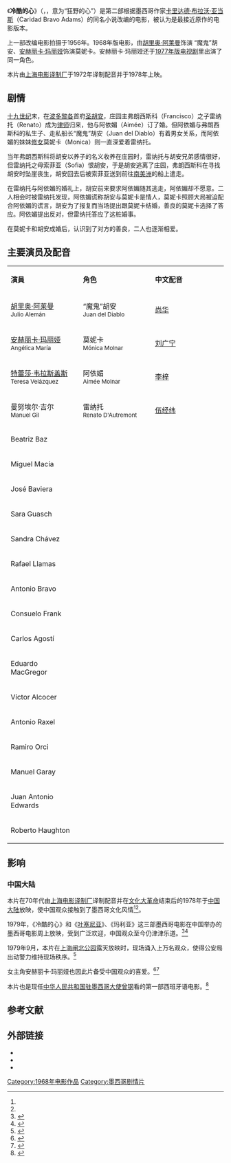 {{Infobox Film
| name           = 冷酷的心<br>Corazón salvaje
| image          = Corazón salvaje ZH.jpg
| caption        = 中文版DVD封面
| director       = [[蒂托·达维松|蒂托·达维松]]（Tito Davison）
| producer       = 
| writer         = Edmundo Báez<br />蒂托·戴维森
| based_on       = [[卡里达德·布拉沃·亚当斯|卡里达德·布拉沃·亚当斯]]（Caridad Bravo Adams）
| narrator       = 
| starring       = [[胡里奥·阿莱曼|胡里奥·阿莱曼]]（Julio Alemán）<br />[[特蕾莎·韦拉斯盖斯|特蕾莎·韦拉斯盖斯]]（Teresa Velázquez）<br />[[安赫丽卡·玛丽娅|安赫丽卡·玛丽娅]]（Angélica María）<br />曼努埃尔·吉尔（Manuel Gil）
| music          = Gustavo César Carrión
| cinematography = 
| editing        = 
| studio         = 
| distributor    = {{MEX}} Clasa Films Mundiales<ref>{{cite web|title=冷酷的心制作发行_电影网|url=http://www.m1905.com/mdb/film/1934515/make/|publisher=电影网|accessdate=2014-02-08|language=zh-hans|archive-date=2014-02-22|archive-url=https://web.archive.org/web/20140222150847/http://www.m1905.com/mdb/film/1934515/make/|dead-url=no}}</ref>
| released       = {{MEX}} 1968年8月22日<ref>{{cite web|title=冷酷的心上映时间_电影网|url=http://www.m1905.com/mdb/film/1934515/runtime/|publisher=电影网|accessdate=2014-02-08|language=zh-hans|deadurl=yes|archiveurl=https://web.archive.org/web/20140222150850/http://www.m1905.com/mdb/film/1934515/runtime/|archivedate=2014-02-22}}</ref><br />{{CHN}} 1972年？
| runtime        = 95分钟
| country        = {{MEX}}
| language       = [[西班牙语|西班牙语]]
| budget         = 
| preceded_by    = 
| followed_by    = 
| cn_name        = 冷酷的心
| hk_name        = 
| tw_name        = 
| website        = 
| amg_id         = 
| imdb_id        = 0061518
}}
《'''冷酷的心'''》（{{lang-es|'''Corazón salvaje'''}}，{{IPA-es|koɾaˈson salˈβaxe|local}}，意为“狂野的心”）是第二部根据墨西哥作家[[卡里达德·布拉沃·亚当斯|卡里达德·布拉沃·亚当斯]]（Caridad Bravo Adams）的同名小说改编的电影，被认为是最接近原作的电影版本。

上一部改编电影拍摄于1956年。1968年版电影，由[[胡里奥·阿莱曼|胡里奥·阿莱曼]]饰演 “魔鬼”胡安、[[安赫丽卡·玛丽娅|安赫丽卡·玛丽娅]]饰演莫妮卡。安赫丽卡·玛丽娅还于[[冷酷的心_(1977年电视剧)|1977年版电视剧]]里出演了同一角色。

本片由[[上海电影译制厂|上海电影译制厂]]于1972年译制配音并于1978年上映。

==剧情==
[[十九世纪|十九世纪]]末，在[[波多黎各|波多黎各]]首府[[圣胡安_(波多黎各)|圣胡安]]，庄园主弗朗西斯科（Francisco）之子雷纳托（Renato）成为[[律师|律师]]归来，他与阿依媚（Aimée）订了婚。但阿依媚与弗朗西斯科的私生子、走私船长“魔鬼”胡安（Juan del Diablo）有着男女关系，而阿依媚的妹妹[[修女|修女]]莫妮卡（Monica）则一直深爱着雷纳托。

当年弗朗西斯科将胡安以养子的名义收养在庄园时，雷纳托与胡安兄弟感情很好，但雷纳托之母索菲亚（Sofia）恨胡安，于是胡安逃离了庄园，弗朗西斯科在寻找胡安时坠崖丧生，胡安回去后被索菲亚送到前往[[南美洲|南美洲]]的船上遣走。

在雷纳托与阿依媚的婚礼上，胡安前来要求阿依媚随其逃走，阿依媚却不愿意。二人相会时被雷纳托发现，阿依媚谎称胡安与莫妮卡是情人，莫妮卡照顾大局被迫配合阿依媚的谎言，胡安为了报复而当场提出跟莫妮卡结婚，善良的莫妮卡选择了答应。阿依媚提出反对，但雷纳托答应了这桩婚事。

在莫妮卡和胡安成婚后，认识到了对方的善良，二人也逐渐相爱。

==主要演员及配音==
{|class="wikitable " width="60%"
|- style="background:cornflowerblue; color:white" align=center
|style="width:20%"|'''演員'''||style="width:20%"|'''角色'''||style="width:20%"|'''中文配音'''
|-
| [[胡里奥·阿莱曼|胡里奥·阿莱曼]]<br /><small>Julio Alemán</small>  || “魔鬼”胡安<br /><small>Juan del Diablo</small> || [[尚华|尚华]]
|-
| [[安赫丽卡·玛丽娅|安赫丽卡·玛丽娅]]<br /><small>Angélica María</small>  || 莫妮卡<br /><small>Mónica Molnar</small> || [[刘广宁|刘广宁]]
|-
| [[特蕾莎·韦拉斯盖斯|特蕾莎·韦拉斯盖斯]]<br /><small>Teresa Velázquez</small>  || 阿依媚<br /><small>Aimée Molnar</small> || [[李梓|李梓]]
|-
| 曼努埃尔·吉尔<br /><small>Manuel Gil</small>  || 雷纳托<br /><small>Renato D'Autremont</small> || [[伍经纬|伍经纬]]    
|-
| Beatriz Baz  ||    ||
|-
| Miguel Macía  ||    ||
|-
| José Baviera  ||    ||
|-
| Sara Guasch  ||    ||
|-
| Sandra Chávez  ||    ||
|-
| Rafael Llamas  ||    ||
|-
| Antonio Bravo  ||    ||
|-
| Consuelo Frank  ||    ||
|-
| Carlos Agostí  ||    ||
|-
| Eduardo MacGregor  ||    ||
|-
| Víctor Alcocer  ||    ||
|-
| Antonio Raxel  ||    ||
|-
| Ramiro Orci  ||    ||
|-
| Manuel Garay  ||    ||
|-
| Juan Antonio Edwards  ||    ||
|-
| Roberto Haughton  ||    ||
|}

==影响==
===中国大陆===
本片在70年代由[[上海电影译制厂|上海电影译制厂]]译制配音并在[[文化大革命|文化大革命]]结束后的1978年于[[中国大陆|中国大陆]]放映，使中国观众接触到了墨西哥文化风情<ref name=zg></ref><ref name=dzdy></ref>。

1979年，《冷酷的心》和《[[叶塞尼亚|叶塞尼亚]]》、《玛利亚》这三部墨西哥电影在中国举办的墨西哥电影周上放映，受到广泛欢迎，中国观众至今仍津津乐道。<ref name=dzdy>{{cite journal|title=曾经的墨西哥电影|journal=《[[大众电影|大众电影]]》|year=2008年|url=http://www.m1905.com/news/20080118/300820.shtml|accessdate=2014-02-08|language=zh-hans|author=|archive-url=https://web.archive.org/web/20140222151356/http://www.m1905.com/news/20080118/300820.shtml|archive-date=2014-02-22|dead-url=yes}}</ref><ref>{{cite web|title=墨西哥大使:中国最好的就是她的人民|url=http://news.xinhuanet.com/world/2009-06/05/content_11492675_2.htm|publisher=[[新华网|新华网]]|accessdate=2014-02-08|language=zh-hans|archive-date=2009-06-08|archive-url=https://web.archive.org/web/20090608172849/http://news.xinhuanet.com/world/2009-06/05/content_11492675_2.htm|dead-url=no}}</ref> 

1979年9月，本片在[[上海|上海]][[闸北公园|闸北公园]]露天放映时，现场涌入上万名观众，使得公安局出动警力维持现场秩序。<ref>{{cite journal|author=龙毅、杨罡|title=露天电影陪伴上海116年 这份情依然醇厚|journal=《[[东方早报|东方早报]]》|year=2012年7月16日|url=http://www.dfdaily.com/html/3/2012/7/16/825222.shtml|accessdate=2014-02-08|language=zh-hans|deadurl=yes|archiveurl=https://web.archive.org/web/20140222205249/http://www.dfdaily.com/html/3/2012/7/16/825222.shtml|archivedate=2014年2月22日}}</ref>

女主角安赫丽卡·玛丽娅也因此片备受中国观众的喜爱。<ref>{{cite web|title=60岁依然是“墨西哥情人”本报记者随“圣女莫尼卡”参加庆典演出|author=何淇|url=http://news.sina.com.cn/w/2005-10-06/09207102288s.shtml|publisher=[[文汇报_(上海)|文汇报]]|accessdate=2014-02-08|language=zh-hans|archive-date=2014-02-22|archive-url=https://web.archive.org/web/20140222062522/http://news.sina.com.cn/w/2005-10-06/09207102288s.shtml|dead-url=no}}</ref><ref>{{cite web|title=Biografía Angélica María|url=http://www.angelicamaria.com.mx/lightbox/galeries/biografia/biografia.html|publisher=Angélica María, Sitio Oficial（安赫丽卡·玛丽娅官方网站）|accessdate=2014-02-08|language=es|archive-date=2014-02-11|archive-url=https://web.archive.org/web/20140211140513/http://www.angelicamaria.com.mx/lightbox/galeries/biografia/biografia.html|dead-url=no}}</ref> 

本片也是现任[[中国驻墨西哥大使列表|中华人民共和国驻墨西哥大使]][[曾钢|曾钢]]看的第一部西班牙语电影。<ref name=zg>{{cite journal|author=[[曾钢|曾钢]]|title=中墨关系新篇章（大使随笔）|journal=《[[人民日报|人民日报]]》|year=2013年5月30日|url=http://world.people.com.cn/n/2013/0530/c1002-21666357.html|accessdate=2014-02-08|language=zh-hans|archive-date=2014-02-21|archive-url=https://web.archive.org/web/20140221175158/http://world.people.com.cn/n/2013/0530/c1002-21666357.html|dead-url=no}}</ref>

==参考文献==
{{reflist}}

==外部链接==
* {{IMDb title|0061518|冷酷的心}}
* {{douban|title=冷酷的心}}
* {{Mtime|41744|冷酷的心}}

{{上海电影译制厂/1970s作品}}
[[Category:1968年电影作品|Category:1968年电影作品]]
[[Category:墨西哥剧情片|Category:墨西哥剧情片]]